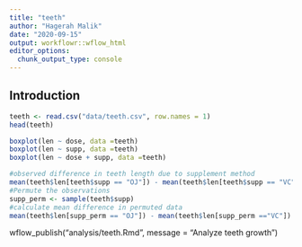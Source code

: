 ```yaml
---
title: "teeth"
author: "Hagerah Malik"
date: "2020-09-15"
output: workflowr::wflow_html
editor_options:
  chunk_output_type: console
---
```


## Introduction

```r
teeth <- read.csv("data/teeth.csv", row.names = 1)
head(teeth)

```

```r
boxplot(len ~ dose, data =teeth)
boxplot(len ~ supp, data =teeth)
boxplot(len ~ dose + supp, data =teeth)
```

```r
#observed difference in teeth length due to supplement method
mean(teeth$len[teeth$supp == "OJ"]) - mean(teeth$len[teeth$supp == "VC"])
#Permute the observations
supp_perm <- sample(teeth$supp)
#calculate mean difference in permuted data
mean(teeth$len[supp_perm == "OJ"]) - mean(teeth$len[supp_perm =="VC"])
```

wflow_publish("analysis/teeth.Rmd", message = "Analyze teeth growth")
